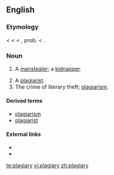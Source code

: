 ==English==

===Etymology===
< {{etyl|fr}} {{term|plagiaire||a kidnapper, plagiarist}} < {{etyl|la}} {{term|plagiairus||a kidnapper, plagiarist}} < {{LL.}} {{term|plagium||kidnapping}}, prob. < {{term|plaga||a net, snare, trap}}.

===Noun===
{{en-noun|plagiaries}}

# {{obsolete}} A [[manstealer]]; a [[kidnapper]].
# A [[plagiarist]].
# The crime of literary theft; [[plagiarism]].

====Derived terms====
* [[plagiarism]]
* [[plagiarist]]

====External links====
* {{R:Webster 1913}}
* {{R:Century 1911}}

[[te:plagiary]]
[[vi:plagiary]]
[[zh:plagiary]]